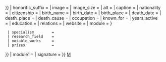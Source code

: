 <includeonly>{{Infobox person
| child        = {{{child|}}}
| honorific_prefix = {{{honorific_prefix|}}}
| name         = {{#ifeq:{{{child|}}}|yes|醫療生涯<!--醫療事業感覺像是醫療器材商-->|{{{name|{{PAGENAMEBASE}}}}}}}
| honorific_suffix = {{{honorific_suffix|}}}
| image        = {{{image|}}}
| image_size   = {{{image_size|}}}
| alt          = {{{alt|}}}
| caption      = {{{caption|}}}
| nationality  = {{{nationality|}}}
| citizenship  = {{{citizenship|}}}
| birth_name   = {{{birth_name|}}}
| birth_date   = {{{birth_date|}}}
| birth_place  = {{{birth_place|}}}
| death_date   = {{{death_date|}}}
| death_place  = {{{death_place|}}}
| death_cause  = {{{death_cause|}}}
| occupation   = {{{occupation|}}}
| known_for    = {{{known_for|}}}
| years_active = {{{years_active|}}}
| education    = {{{education|}}}
| relations    = {{{relations|}}}
| website      = {{{website|}}}
| module       = {{Infobox medical details
  | profession        = {{{profession|}}}
  | field             = {{{field|}}}
  | work_institutions = {{{work_institutions|{{{work_institution|}}}}}}
  | specialism        = {{{specialism|}}}
  | research_field    = {{{research_field|}}}
  | notable_works     = {{{notable_works|}}}
  | prizes            = {{{prizes|}}}
}}
| module1      = {{{module1|}}}
| signature    = {{{signature|}}}
}}</includeonly><noinclude>
{{Uses infobox person}}
{{documentation}}<!-- Add category and language links to the /doc sub-page, not here -->
[[分类:人物信息框模板|M]]
</noinclude>